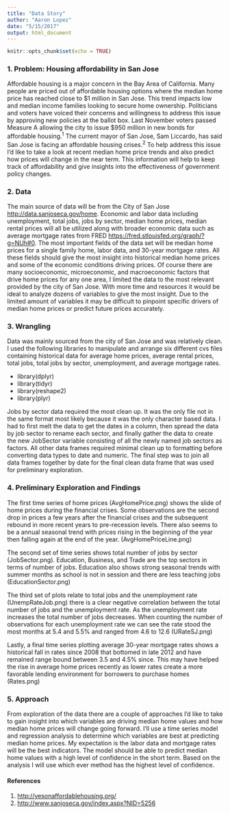 ```yaml
---
title: "Data Story"
author: "Aaron Lopez"
date: "5/15/2017"
output: html_document
---
```


```r
knitr::opts_chunk$set(echo = TRUE)
```

### 1. Problem: Housing affordability in San Jose

  Affordable housing is a major concern in the Bay Area of California. Many people are priced out of affordable housing options where the median home price has reached close to $1 million in San Jose. This trend impacts low and median income families looking to secure home ownership. Politicians and voters have voiced their concerns and willingness to address this issue by approving new policies at the ballot box. Last November voters passed Measure A allowing the city to issue \$950 million in new bonds for affordable housing.^1^ The current mayor of San Jose, Sam Liccardo, has said San Jose is facing an affordable housing crises.^2^ To help address this issue I'd like to take a look at recent median home price trends and also predict how prices will change in the near term. This information will help to keep track of affordability and give insights into the effectiveness of government policy changes. 

### 2. Data

  The main source of data will be from the City of San Jose <http://data.sanjoseca.gov/home>. Economic and labor data including unemployment, total jobs, jobs by sector, median home prices, median rental prices will all be utilized along with broader economic data such as average mortgage rates from FRED <https://fred.stlouisfed.org/graph/?g=NUh#0>. The most important fields of the data set will be median home prices for a single family home, labor data, and 30-year mortgage rates. All these fields should give the most insight into historical median home prices and some of the economic conditions driving prices. Of course there are many socioeconomic, microeconomic, and macroeconomic factors that drive home prices for any one area, I limited the data to the most relevant provided by the city of San Jose. With more time and resources it would be ideal to analyze dozens of variables to give the most insight. Due to the limited amount of variables it may be difficult to pinpoint specific drivers of median home prices or predict future prices accurately. 
  
  
### 3. Wrangling

Data was mainly sourced from the city of San Jose and was relatively clean. I used the following libraries to manipulate and arrange six different cvs files containing historical data for average home prices, average rental prices, total jobs, total jobs by sector, unemployment, and average mortgage rates. 

* library(dplyr)
* library(tidyr)
* library(reshape2)
* library(plyr)

Jobs by sector data required the most clean up. It was the only file not in the same format most likely because it was the only character based data. I had to first melt the data to get the dates in a column, then spread the data by job sector to rename each sector, and finally gather the data to create the new JobSector variable consisting of all the newly named job sectors as factors. All other data frames required minimal clean up to formatting before converting data types to date and numeric. The final step was to join all data frames together by date for the final clean data frame that was used for preliminary exploration.

### 4. Preliminary Exploration and Findings

The first time series of home prices (AvgHomePrice.png) shows the slide of home prices during the financial crises. Some observations are the second drop in prices a few years after the financial crises and the subsequent rebound in more recent years to pre-recession levels. There also seems to be a annual seasonal trend with prices rising in the beginning of the year then falling again at the end of the year. (AvgHomePriceLine.png)

The second set of time series shows total number of jobs by sector (JobSector.png). Education, Business, and Trade are the top sectors in terms of number of jobs. Education also shows strong seasonal trends with summer months as school is not in session and there are less teaching jobs (EducationSector.png)

The third set of plots relate to total jobs and the unemployment rate (UnempRateJob.png) there is a clear negative correlation between the total number of jobs and the unemployment rate. As the unemployment rate increases the total number of jobs decreases. When counting the number of observations for each unemployment rate we can see the rate stood the most months at 5.4 and 5.5% and ranged from 4.6 to 12.6 (URateSJ.png)

Lastly, a final time series plotting average 30-year mortgage rates shows a historical fall in rates since 2008 that bottomed in late 2012 and have remained range bound between 3.5 and 4.5% since. This may have helped the rise in average home prices recently as lower rates create a more favorable lending environment for borrowers to purchase homes (Rates.png)


### 5. Approach
  
  From exploration of the data there are a couple of approaches I'd like to take to gain insight into which variables are driving median home values and how median home prices will change going forward. I'll use a time series model and regression analysis to determine which variables are best at predicting median home prices. My expectation is the labor data and mortgage rates will be the best indicators. The model should be able to predict median home values with a high level of confidence in the short term. Based on the analysis I will use which ever method has the highest level of confidence. 

#### References
1. <http://yesonaffordablehousing.org/>
2. <http://www.sanjoseca.gov/index.aspx?NID=5256>

